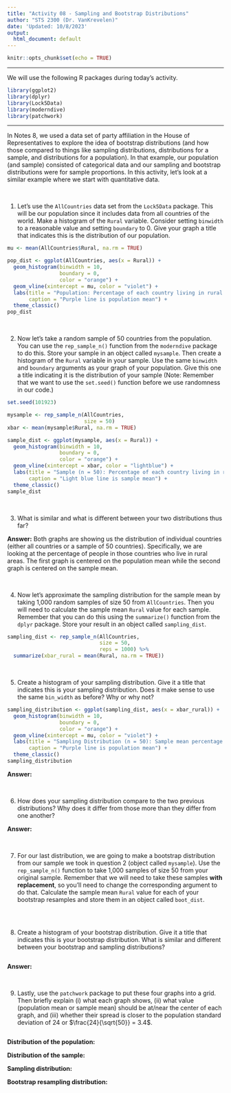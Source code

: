 ---
title: "Activity 08 - Sampling and Bootstrap Distributions"
author: "STS 2300 (Dr. VanKrevelen)"
date: 'Updated: 10/8/2023'
output:
  html_document: default
---

```{r setup, include=FALSE}
knitr::opts_chunk$set(echo = TRUE)
```

---

We will use the following R packages during today's activity.

```{r, message = FALSE, warning = FALSE}
library(ggplot2)
library(dplyr)
library(Lock5Data)
library(moderndive)
library(patchwork)
```

---

In Notes 8, we used a data set of party affiliation in the House of Representatives to explore the idea of bootstrap distributions (and how those compared to things like sampling distributions, distributions for a sample, and distributions for a population). In that example, our population (and sample) consisted of categorical data and our sampling and bootstrap distributions were for sample proportions. In this activity, let's look at a similar example where we start with quantitative data.

<br>

1. Let's use the `AllCountries` data set from the `Lock5Data` package. This will be our population since it includes data from all countries of the world. Make a histogram of the `Rural` variable. Consider setting `binwidth` to a reasonable value and setting `boundary` to 0. Give your graph a title that indicates this is the distribution of our population.

```{r, warning = FALSE, out.width = "60%"}
mu <- mean(AllCountries$Rural, na.rm = TRUE)

pop_dist <- ggplot(AllCountries, aes(x = Rural)) +
  geom_histogram(binwidth = 10,
                 boundary = 0,
                 color = "orange") +
  geom_vline(xintercept = mu, color = "violet") +
  labs(title = "Population: Percentage of each country living in rural areas",
       caption = "Purple line is population mean") +
  theme_classic()
pop_dist
```

<br>


2. Now let's take a random sample of 50 countries from the population. You can use the `rep_sample_n()` function from the `moderndive` package to do this. Store your sample in an object called `mysample`. Then create a histogram of the `Rural` variable in your sample. Use the same `binwidth` and `boundary` arguments as your graph of your population. Give this one a title indicating it is the distribution of your sample (Note: Remember that we want to use the `set.seed()` function before we use randomness in our code.)

```{r}
set.seed(101923)

mysample <- rep_sample_n(AllCountries,
                         size = 50)
xbar <- mean(mysample$Rural, na.rm = TRUE)

sample_dist <- ggplot(mysample, aes(x = Rural)) +
  geom_histogram(binwidth = 10,
                 boundary = 0,
                 color = "orange") +
  geom_vline(xintercept = xbar, color = "lightblue") +
  labs(title = "Sample (n = 50): Percentage of each country living in rural areas",
       caption = "Light blue line is sample mean") +
  theme_classic()
sample_dist
```

<br>


3. What is similar and what is different between your two distributions thus far?

**Answer:** Both graphs are showing us the distribution of individual countries (either all countries or a sample of 50 countries). Specifically, we are looking at the percentage of people in those countries who live in rural areas. The first graph is centered on the population mean while the second graph is centered on the sample mean.

<br>


4. Now let's approximate the sampling distribution for the sample mean by taking 1,000 random samples of size 50 from `AllCountries`. Then you will need to calculate the sample mean `Rural` value for each sample. Remember that you can do this using the `summarize()` function from the `dplyr` package. Store your result in an object called `sampling_dist`. 

```{r}
sampling_dist <- rep_sample_n(AllCountries,
                              size = 50,
                              reps = 1000) %>%
  summarize(xbar_rural = mean(Rural, na.rm = TRUE))
```

<br>


5. Create a histogram of your sampling distribution. Give it a title that indicates this is your sampling distribution. Does it make sense to use the same `bin_width` as before? Why or why not?

```{r}
sampling_distribution <- ggplot(sampling_dist, aes(x = xbar_rural)) +
  geom_histogram(binwidth = 10,
                 boundary = 0,
                 color = "orange") +
  geom_vline(xintercept = mu, color = "violet") +
  labs(title = "Sampling Distribution (n = 50): Sample mean percentage in rural areas",
       caption = "Purple line is population mean") +
  theme_classic()
sampling_distribution
```

**Answer:**

<br>


6. How does your sampling distribution compare to the two previous distributions? Why does it differ from those more than they differ from one another?

**Answer:**

<br>


7. For our last distribution, we are going to make a bootstrap distribution from our sample we took in question 2 (object called `mysample`). Use the `rep_sample_n()` function to take 1,000 samples of size 50 from your original sample. Remember that we will need to take these samples **with replacement**, so you'll need to change the corresponding argument to do that. Calculate the sample mean `Rural` value for each of your bootstrap resamples and store them in an object called `boot_dist`.

```{r}

```

<br>


8. Create a histogram of your bootstrap distribution. Give it a title that indicates this is your bootstrap distribution. What is similar and different between your bootstrap and sampling distributions?

```{r}

```

**Answer:**

<br>


9. Lastly, use the `patchwork` package to put these four graphs into a grid. Then briefly explain (i) what each graph shows, (ii) what value (population mean or sample mean) should be at/near the center of each graph, and (iii) whether their spread is closer to the population standard deviation of 24 or $\frac{24}{\sqrt{50}} = 3.4$.

```{r}

```

**Distribution of the population:**

**Distribution of the sample:**

**Sampling distribution:**

**Bootstrap resampling distribution:**


